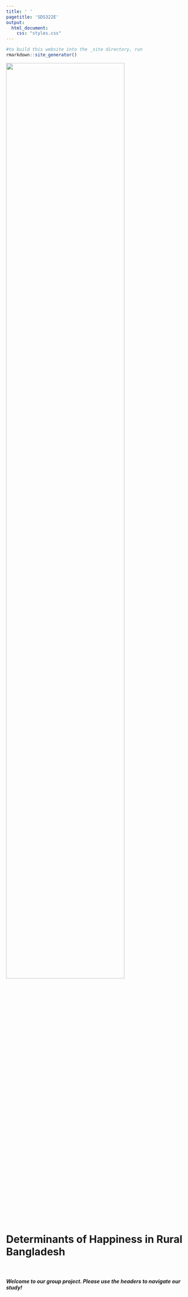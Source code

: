 ```yaml
---
title: ' '
pagetitle: 'SDS322E'
output: 
  html_document: 
    css: "styles.css"
---
```


```r
#to build this website into the _site directory, run
rmarkdown::site_generator()
```
 
<img src="pic.png" style=width:80% class="img-rectangle">

<br>

# Determinants of Happiness in Rural Bangladesh 
  
</br>

##### Welcome to our group project. Please use the headers to navigate our study!
